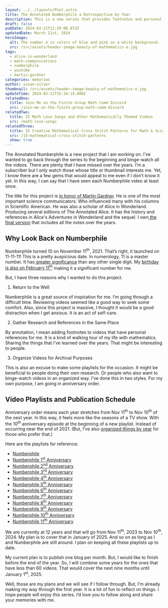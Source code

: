 ```yaml
---
layout: ../../layouts/Post.astro
title: The Annotated Numberphile a Retrospective by Year
description: This is a new series that provides footnotes and personal refrences for Numberphile videos by year.
draft: false
pubDate: 2024-03-21T12:29:08.872Z
updatedDate: March 21st, 2024
heroImage:
  alt: The number e in colors of blue and pink on a white background.
  src: /src/assets/header-image-beauty-of-mathematics-e.jpg
tags:
  - alice-in-wonderland
  - math-communications
  - numberphile
  - youtube
  - martin-gardner
categories: memories
author: susan-silver
thumbnail: /src/assets/header-image-beauty-of-mathematics-e.jpg
updateTime: 2024-03-21T15:34:19.000Z
relatedOne:
  title: Join Me on the Finite Group Math Comm Discord
  src: /join-me-on-the-finite-group-math-comm-discord
relatedTwo:
  title: 25 Math Love Songs and Other Mathematically Themed Videos
  src: /math-love-songs
relatedThree:
  title: 15 Creative Mathematical Cross Stitch Patterns for Math & Science Enthusiasts
  src: /15-mathematical-cross-stitch-patterns
  show: true
---
```




The Annotated Numberphile is a new project that I am working on. I’ve wanted to go back through the series to the beginning and binge-watch all the videos. There are plenty that I have missed over the years. I’m a subscriber but I only watch those whose title or thumbnail interests me. Yet, I know there are a few gems that would appeal to me even if I don’t know it yet. In this way, I can say that I have seen each Numberphile video at least once. 

The title for this project is [in honor of Martin Gardner](https://www.gathering4gardner.org/who-was-martin-gardner/). He is one of the most important science communicators. Who influenced many with his columns in Scientific American. He was also a scholar of Alice in Wonderland. Producing several editions of The Annotated Alice. It has the history and references in Alice's Adventures in Wonderland and the sequel. I own[ the final version](https://www.amazon.com/Annotated-Alice-Definitive-Lewis-Carroll/dp/0393048470) that includes all the notes over the years. 


## Why Look Back on Numberphile <a name="WhyLookBackonNumberphile"></a>

Numberphile turned 10 on November 11<sup>th</sup>, 2021. That’s right, it launched on 11-11-11! This is a pretty auspicious date. In numerology, 11 is a master number. It has[ greater significance](https://www.numerology.com/articles/about-numerology/master-number-11/) than any other single digit. My [birthday is also on February 11<sup>th</sup>](https://beautyofmathematics.com/a-valentine-for-mathematics/) making it a significant number for me.

But, I have three reasons why I wanted to do this project. 



1. Return to the Well

Numberphile is a great source of inspiration for me. I’m going through a difficult time. Reviewing videos seemed like a good way to seek some comfort. Also, since this project is massive, I thought it would be a good distraction when I get anxious. It is an act of self-care. 



2. Gather Research and References in the Same Place

By annotation, I mean adding footnotes to videos that have personal references for me. It is a kind of walking tour of my life with mathematics. Sharing the things that I’ve learned over the years. That might be interesting to people.



3. Organize Videos for Archival Purposes

This is also an excuse to make some playlists for the occasion. It might be beneficial to people doing their own research. Or people who also want to binge-watch videos in an organized way. I’ve done this in two styles. For my own purpose, I am going in anniversary order. 

<a name="VideoPlaylistsandPublicationSchedule"></a>
## Video Playlists and Publication Schedule 

Anniversary order means each year stretches from Nov 11<sup>th</sup> to Nov 10<sup>th</sup> of the next year. In this way, it feels more like the seasons of a TV show. With the 10<sup>th </sup>anniversary episode at the beginning of a new playlist. Instead of occurring near the end of 2021. (But, I’ve also [organized things by year](https://www.youtube.com/@suzzasilver/playlists) for those who prefer that.)

Here are the playlists for reference:



* [Numberphile ](https://www.youtube.com/playlist?list=PLLL_2f0y97l-MSa9RNpfvCeN00gpeQsWO)
* [Numberphile 1<sup>st</sup> Anniversary](https://www.youtube.com/playlist?list=PLLL_2f0y97l_h5ukj84XVSgm7m28Iv5Wg)
* [Numberphile 2<sup>nd</sup> Anniversary](https://www.youtube.com/playlist?list=PLLL_2f0y97l8faLkerCnb5uQoxnEoyjdn)
* [Numberphile 3<sup>rd</sup> Anniversary](https://www.youtube.com/playlist?list=PLLL_2f0y97l-4d3trZMXmTHhQxotaNOt2)
* [Numberphile 4<sup>th</sup> Anniversary](https://www.youtube.com/playlist?list=PLLL_2f0y97l89168s3JYeX3boiCldtH_R)
* [Numberphile 5<sup>th</sup> Anniversary](https://www.youtube.com/playlist?list=PLLL_2f0y97l_fcU_lBQ-mZ9TgGz9Z8Kbr)
* [Numberphile 6<sup>th</sup> Anniversary](https://www.youtube.com/playlist?list=PLLL_2f0y97l_bR8Xjk_YjFrUgVazOKLLE)
* [Numberphile 7<sup>th</sup> Anniversary](https://www.youtube.com/playlist?list=PLLL_2f0y97l-SP0BYMtk7bU_8iP8Czta3)
* [Numberphile 8<sup>th</sup> Anniversary](https://www.youtube.com/playlist?list=PLLL_2f0y97l-uA4uZvK_luD24901lKFUV)
* [Numberphile 9<sup>th</sup> Anniversary](https://www.youtube.com/playlist?list=PLLL_2f0y97l8XI40Qcf8gGZ7lUBuRu61f)
* [Numberphile 10<sup>th</sup> Anniversary](https://www.youtube.com/playlist?list=PLLL_2f0y97l9qf2JEUiZMJTlI99XP7m9N)
* [Numberphile 11<sup>th</sup> Anniversary](https://www.youtube.com/playlist?list=PLLL_2f0y97l9NvWjPN7L4bCEbsmPhpuUd)

We are currently at 12 years and that will go from Nov 11<sup>th</sup>, 2023 to Nov 10<sup>th</sup>, 2024. My plan is to cover that in January of 2025. And so on as long as I and Numberphile are still around. I plan on keeping all these playlists up to date. 

My current plan is to publish one blog per month. But, I would like to finish before the end of the year. So, I will combine some years for the ones that have less than 60 videos. That would cover the next nine months until January 1<sup>st</sup>, 2025. 

Well, those are my plans and we will see if I follow through. But, I’m already making my way through the first year. It is a lot of fun to reflect on things. I hope people will enjoy this series. I’d love you to follow along and share your memories with me. 

